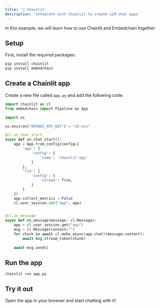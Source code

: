 ```yaml
---
title: '🚀 Chainlit'
description: 'Integrate with Chainlit to create LLM chat apps'
---
```


In this example, we will learn how to use Chainlit and Embedchain together 

## Setup

First, install the required packages:

```bash
pip install chainlit
pip install embedchain
```

## Create a Chainlit app

Create a new file called `app.py` and add the following code:

```python
import chainlit as cl
from embedchain import Pipeline as App

import os

os.environ["OPENAI_API_KEY"] = "sk-xxx"

@cl.on_chat_start
async def on_chat_start():
    app = App.from_config(config={
        'app': {
            'config': {
                'name': 'chainlit-app'
            }
        },
        'llm': {
            'config': {
                'stream': True,
            }
        }
    })
    app.collect_metrics = False
    cl.user_session.set("app", app)


@cl.on_message
async def on_message(message: cl.Message):
    app = cl.user_session.get("app")
    msg = cl.Message(content="")
    for chunk in await cl.make_async(app.chat)(message.content):
        await msg.stream_token(chunk)
    
    await msg.send()
```

## Run the app

```
chainlit run app.py
```

## Try it out

Open the app in your browser and start chatting with it!

